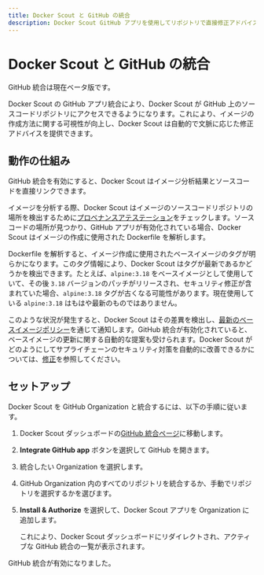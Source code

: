 ```yaml
---
title: Docker Scout と GitHub の統合
description: Docker Scout GitHub アプリを使用してリポジトリで直接修正アドバイスを受け取る 
---
```


# Docker Scout と GitHub の統合

GitHub 統合は現在ベータ版です。

Docker Scout の GitHub アプリ統合により、Docker Scout が GitHub 上のソースコードリポジトリにアクセスできるようになります。これにより、イメージの作成方法に関する可視性が向上し、Docker Scout は自動的で文脈に応じた修正アドバイスを提供できます。

## 動作の仕組み

GitHub 統合を有効にすると、Docker Scout はイメージ分析結果とソースコードを直接リンクできます。

イメージを分析する際、Docker Scout はイメージのソースコードリポジトリの場所を検出するために[プロベナンスアテステーション](https://docs.docker.com/build/metadata/attestations/slsa-provenance/)をチェックします。ソースコードの場所が見つかり、GitHub アプリが有効化されている場合、Docker Scout はイメージの作成に使用された Dockerfile を解析します。

Dockerfile を解析すると、イメージ作成に使用されたベースイメージのタグが明らかになります。このタグ情報により、Docker Scout はタグが最新であるかどうかを検出できます。たとえば、`alpine:3.18` をベースイメージとして使用していて、その後 `3.18` バージョンのパッチがリリースされ、セキュリティ修正が含まれていた場合、`alpine:3.18` タグが古くなる可能性があります。現在使用している `alpine:3.18` はもはや最新のものではありません。

このような状況が発生すると、Docker Scout はその差異を検出し、[最新のベースイメージポリシー](https://chatgpt.com/manuals/scout/policy/_index.md#up-to-date-base-images-policy)を通じて通知します。GitHub 統合が有効化されていると、ベースイメージの更新に関する自動的な提案も受けられます。Docker Scout がどのようにしてサプライチェーンのセキュリティ対策を自動的に改善できるかについては、[修正](https://chatgpt.com/policy/remediation.md)を参照してください。

## セットアップ

Docker Scout を GitHub Organization と統合するには、以下の手順に従います。

1. Docker Scout ダッシュボードの[GitHub 統合ページ](https://scout.docker.com/settings/integrations/github/)に移動します。
2. **Integrate GitHub app** ボタンを選択して GitHub を開きます。
3. 統合したい Organization を選択します。
4. GitHub Organization 内のすべてのリポジトリを統合するか、手動でリポジトリを選択するかを選びます。
5. **Install & Authorize** を選択して、Docker Scout アプリを Organization に追加します。

   これにより、Docker Scout ダッシュボードにリダイレクトされ、アクティブな GitHub 統合の一覧が表示されます。

GitHub 統合が有効になりました。
